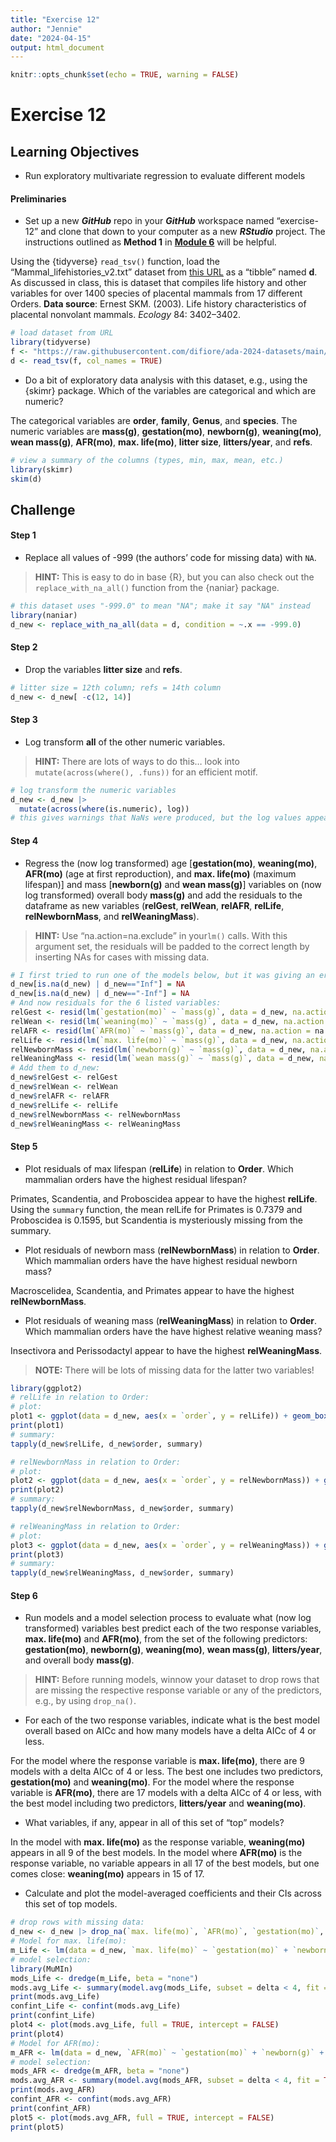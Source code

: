 ```yaml
---
title: "Exercise 12"
author: "Jennie"
date: "2024-04-15"
output: html_document
---
```


```r
knitr::opts_chunk$set(echo = TRUE, warning = FALSE)
```

# Exercise 12

## **Learning Objectives**

-   Run exploratory multivariate regression to evaluate different models

#### **Preliminaries**

-   Set up a new ***GitHub*** repo in your ***GitHub*** workspace named “exercise-12” and clone that down to your computer as a new ***RStudio*** project. The instructions outlined as **Method 1** in [**Module 6**](https://difiore.github.io/ada-2024/06-module.html) will be helpful.

Using the {tidyverse} `read_tsv()` function, load the “Mammal_lifehistories_v2.txt” dataset from [this URL](https://raw.githubusercontent.com/difiore/ada-2024-datasets/main/Mammal_lifehistories_v2.txt) as a “tibble” named **d**. As discussed in class, this is dataset that compiles life history and other variables for over 1400 species of placental mammals from 17 different Orders. **Data source**: Ernest SKM. (2003). Life history characteristics of placental nonvolant mammals. *Ecology* 84: 3402–3402.

```r
# load dataset from URL
library(tidyverse)
f <- "https://raw.githubusercontent.com/difiore/ada-2024-datasets/main/Mammal_lifehistories_v2.txt"
d <- read_tsv(f, col_names = TRUE)
```

-   Do a bit of exploratory data analysis with this dataset, e.g., using the {skimr} package. Which of the variables are categorical and which are numeric?

The categorical variables are **order**, **family**, **Genus**, and **species**. The numeric variables are **mass(g)**, **gestation(mo)**, **newborn(g)**, **weaning(mo)**, **wean mass(g)**, **AFR(mo)**, **max. life(mo)**, **litter size**, **litters/year**, and **refs**.

```r
# view a summary of the columns (types, min, max, mean, etc.)
library(skimr)
skim(d)
```

## **Challenge**

#### **Step 1**

-   Replace all values of -999 (the authors’ code for missing data) with `NA`.

> **HINT:** This is easy to do in base {R}, but you can also check out the `replace_with_na_all()` function from the {naniar} package.

```r
# this dataset uses "-999.0" to mean "NA"; make it say "NA" instead
library(naniar)
d_new <- replace_with_na_all(data = d, condition = ~.x == -999.0)
```

#### **Step 2**

-   Drop the variables **litter size** and **refs**.

```r
# litter size = 12th column; refs = 14th column
d_new <- d_new[ -c(12, 14)]
```

#### **Step 3**

-   Log transform **all** of the other numeric variables.

> **HINT:** There are lots of ways to do this… look into `mutate(across(where(), .funs))` for an efficient motif.

```r
# log transform the numeric variables
d_new <- d_new |> 
  mutate(across(where(is.numeric), log))
# this gives warnings that NaNs were produced, but the log values appear to be okay.
```

#### **Step 4**

-   Regress the (now log transformed) age [**gestation(mo)**, **weaning(mo)**, **AFR(mo)** (age at first reproduction), and **max. life(mo)** (maximum lifespan)] and mass [**newborn(g)** and **wean mass(g)**] variables on (now log transformed) overall body **mass(g)** and add the residuals to the dataframe as new variables (**relGest**, **relWean**, **relAFR**, **relLife**, **relNewbornMass**, and **relWeaningMass**).

> **HINT:** Use “na.action=na.exclude” in your`lm()` calls. With this argument set, the residuals will be padded to the correct length by inserting NAs for cases with missing data.

```r
# I first tried to run one of the models below, but it was giving an error that some of the values are NaN or Inf. Will replace those with NA:
d_new[is.na(d_new) | d_new=="Inf"] = NA
d_new[is.na(d_new) | d_new=="-Inf"] = NA
# And now residuals for the 6 listed variables:
relGest <- resid(lm(`gestation(mo)` ~ `mass(g)`, data = d_new, na.action = na.exclude))
relWean <- resid(lm(`weaning(mo)` ~ `mass(g)`, data = d_new, na.action = na.exclude))
relAFR <- resid(lm(`AFR(mo)` ~ `mass(g)`, data = d_new, na.action = na.exclude))
relLife <- resid(lm(`max. life(mo)` ~ `mass(g)`, data = d_new, na.action = na.exclude))
relNewbornMass <- resid(lm(`newborn(g)` ~ `mass(g)`, data = d_new, na.action = na.exclude))
relWeaningMass <- resid(lm(`wean mass(g)` ~ `mass(g)`, data = d_new, na.action = na.exclude))
# Add them to d_new:
d_new$relGest <- relGest
d_new$relWean <- relWean
d_new$relAFR <- relAFR
d_new$relLife <- relLife
d_new$relNewbornMass <- relNewbornMass
d_new$relWeaningMass <- relWeaningMass
```

#### **Step 5**

-   Plot residuals of max lifespan (**relLife**) in relation to **Order**. Which mammalian orders have the highest residual lifespan?

Primates, Scandentia, and Proboscidea appear to have the highest **relLife**. Using the `summary` function, the mean relLife for Primates is 0.7379 and Proboscidea is 0.1595, but Scandentia is mysteriously missing from the summary.

-   Plot residuals of newborn mass (**relNewbornMass**) in relation to **Order**. Which mammalian orders have the have highest residual newborn mass?

Macroscelidea, Scandentia, and Primates appear to have the highest **relNewbornMass**.

-   Plot residuals of weaning mass (**relWeaningMass**) in relation to **Order**. Which mammalian orders have the have highest relative weaning mass?

Insectivora and Perissodactyl appear to have the highest **relWeaningMass**.

> **NOTE:** There will be lots of missing data for the latter two variables!

```r
library(ggplot2)
# relLife in relation to Order:
# plot:
plot1 <- ggplot(data = d_new, aes(x = `order`, y = relLife)) + geom_boxplot() + geom_jitter(alpha = 0.1) + theme(axis.text.x=element_text(angle = -90, hjust = 0))
print(plot1)
# summary:
tapply(d_new$relLife, d_new$order, summary)

# relNewbornMass in relation to Order:
# plot:
plot2 <- ggplot(data = d_new, aes(x = `order`, y = relNewbornMass)) + geom_boxplot() + geom_jitter(alpha = 0.1) + theme(axis.text.x=element_text(angle = -90, hjust = 0))
print(plot2)
# summary:
tapply(d_new$relNewbornMass, d_new$order, summary)

# relWeaningMass in relation to Order:
# plot:
plot3 <- ggplot(data = d_new, aes(x = `order`, y = relWeaningMass)) + geom_boxplot() + geom_jitter(alpha = 0.1) + theme(axis.text.x=element_text(angle = -90, hjust = 0))
print(plot3)
# summary:
tapply(d_new$relWeaningMass, d_new$order, summary)
```

#### **Step 6**

-   Run models and a model selection process to evaluate what (now log transformed) variables best predict each of the two response variables, **max. life(mo)** and **AFR(mo)**, from the set of the following predictors: **gestation(mo)**, **newborn(g)**, **weaning(mo)**, **wean mass(g)**, **litters/year**, and overall body **mass(g)**.

> **HINT:** Before running models, winnow your dataset to drop rows that are missing the respective response variable or any of the predictors, e.g., by using `drop_na()`.

-   For each of the two response variables, indicate what is the best model overall based on AICc and how many models have a delta AICc of 4 or less.

For the model where the response variable is **max. life(mo)**, there are 9 models with a delta AICc of 4 or less. The best one includes two predictors, **gestation(mo)** and **weaning(mo)**. For the model where the response variable is **AFR(mo)**, there are 17 models with a delta AICc of 4 or less, with the best model including two predictors, **litters/year** and **weaning(mo)**.

-   What variables, if any, appear in all of this set of “top” models?

In the model with **max. life(mo)** as the response variable, **weaning(mo)** appears in all 9 of the best models. In the model where **AFR(mo)** is the response variable, no variable appears in all 17 of the best models, but one comes close: **weaning(mo)** appears in 15 of 17.

-   Calculate and plot the model-averaged coefficients and their CIs across this set of top models.

```r
# drop rows with missing data:
d_new <- d_new |> drop_na(`max. life(mo)`, `AFR(mo)`, `gestation(mo)`, `newborn(g)`, `weaning(mo)`, `wean mass(g)`, `litters/year`, `mass(g)`)
# Model for max. life(mo):
m_Life <- lm(data = d_new, `max. life(mo)` ~ `gestation(mo)` + `newborn(g)` + `weaning(mo)` + `wean mass(g)` + `litters/year` + `mass(g)`, na.action = "na.fail")
# model selection:
library(MuMIn)
mods_Life <- dredge(m_Life, beta = "none")
mods.avg_Life <- summary(model.avg(mods_Life, subset = delta < 4, fit = TRUE))
print(mods.avg_Life)
confint_Life <- confint(mods.avg_Life)
print(confint_Life)
plot4 <- plot(mods.avg_Life, full = TRUE, intercept = FALSE)
print(plot4)
# Model for AFR(mo):
m_AFR <- lm(data = d_new, `AFR(mo)` ~ `gestation(mo)` + `newborn(g)` + `weaning(mo)` + `wean mass(g)` + `litters/year` + `mass(g)`, na.action = "na.fail")
# model selection:
mods_AFR <- dredge(m_AFR, beta = "none")
mods.avg_AFR <- summary(model.avg(mods_AFR, subset = delta < 4, fit = TRUE))
print(mods.avg_AFR)
confint_AFR <- confint(mods.avg_AFR)
print(confint_AFR)
plot5 <- plot(mods.avg_AFR, full = TRUE, intercept = FALSE)
print(plot5)
```

